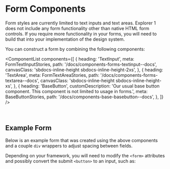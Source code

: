 
<Meta title="Components/Forms/Overview" />

# Form Components

Form styles are currently limited to text inputs and text areas. Explorer 1 does not include any form functionality other than native HTML form controls. If you require more functionality in your forms,
you will need to build that into your implementation of the design system.

You can construct a form by combining the following components:

<ComponentList
  components={[
    {
      heading: 'TextInput',
      meta: FormTextInputStories,
      path: '/docs/components-forms-textinput--docs',
      canvasClass: 'sbdocs-inline-height sbdocs-inline-height-2xs',
    },
    {
      heading: 'TextArea',
      meta: FormTextAreaStories,
      path: '/docs/components-forms-textarea--docs',
      canvasClass: 'sbdocs-inline-height sbdocs-inline-height-xs',
    },
    {
      heading: 'BaseButton',
      customDescription:
        'Our usual base button component. This component is not limited to usage in forms.',
      meta: BaseButtonStories,
      path: '/docs/components-base-basebutton--docs',
    },
  ]}
/>

<br />

## Example Form

Below is an example form that was created using the above components and a couple `div` wrappers to adjust spacing between fields.

<Canvas meta={ExampleFormStories} of={ExampleFormStories.Default} />

Depending on your framework, you will need to modify the `<form>` attributes and possibly convert the submit `<button>` to an input, such as:

```html
<input
  type="submit"
  class="BaseButton text-contrast-none inline-block -primary"
/>
```
